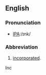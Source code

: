 ==English==

===Pronunciation===
* [[w:International Phonetic Alphabet|IPA]]:/ɪnk/

===Abbreviation===
{{infl|en|abbreviation}}

# [[incorporated]].

Inc